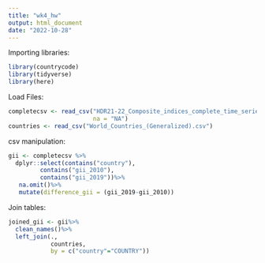 ```yaml
---
title: "wk4_hw"
output: html_document
date: "2022-10-28"
---
```

Importing libraries:
```r
library(countrycode)
library(tidyverse)
library(here)
```
Load Files:
```r
completecsv <- read_csv("HDR21-22_Composite_indices_complete_time_series.csv",
                        na = "NA")
countries <- read_csv("World_Countries_(Generalized).csv")
```
csv manipulation:
```r
gii <- completecsv %>% 
  dplyr::select(contains("country"), 
         contains("gii_2010"),
         contains("gii_2019"))%>%
   na.omit()%>%
   mutate(difference_gii = (gii_2019-gii_2010))


```
Join tables:
```r
joined_gii <- gii%>%
  clean_names()%>%
  left_join(.,
            countries,
            by = c("country"="COUNTRY"))
```


